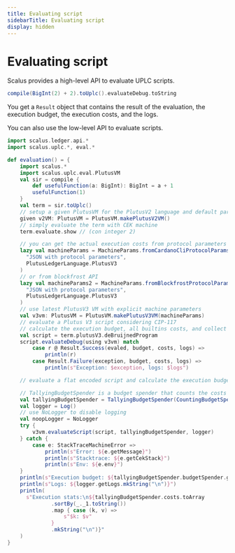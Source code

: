 ```yaml
---
title: Evaluating script
sidebarTitle: Evaluating script
display: hidden
---
```


# Evaluating script

Scalus provides a high-level API to evaluate UPLC scripts.

```scala mdoc
compile(BigInt(2) + 2).toUplc().evaluateDebug.toString
```

You get a `Result` object that contains the result of the evaluation, the execution budget, the execution costs, and the logs.



You can also use the low-level API to evaluate scripts.

```scala mdoc:compile-only
import scalus.ledger.api.*
import scalus.uplc.*, eval.*

def evaluation() = {
    import scalus.*
    import scalus.uplc.eval.PlutusVM
    val sir = compile {
        def usefulFunction(a: BigInt): BigInt = a + 1
        usefulFunction(1)
    }
    val term = sir.toUplc()
    // setup a given PlutusVM for the PlutusV2 language and default parameters
    given v2VM: PlutusVM = PlutusVM.makePlutusV2VM()
    // simply evaluate the term with CEK machine
    term.evaluate.show // (con integer 2)

    // you can get the actual execution costs from protocol parameters JSON from cardano-cli
    lazy val machineParams = MachineParams.fromCardanoCliProtocolParamsJson(
      "JSON with protocol parameters",
      PlutusLedgerLanguage.PlutusV3
    )
    // or from blockfrost API
    lazy val machineParams2 = MachineParams.fromBlockfrostProtocolParamsJson(
      "JSON with protocol parameters",
      PlutusLedgerLanguage.PlutusV3
    )
    // use latest PlutusV3 VM with explicit machine parameters
    val v3vm: PlutusVM = PlutusVM.makePlutusV3VM(machineParams)
    // evaluate a Plutus V3 script considering CIP-117
    // calculate the execution budget, all builtins costs, and collect logs
    val script = term.plutusV3.deBruijnedProgram
    script.evaluateDebug(using v3vm) match
        case r @ Result.Success(evaled, budget, costs, logs) =>
            println(r)
        case Result.Failure(exception, budget, costs, logs) =>
            println(s"Exception: $exception, logs: $logs")

    // evaluate a flat encoded script and calculate the execution budget and logs

    // TallyingBudgetSpender is a budget spender that counts the costs of each operation
    val tallyingBudgetSpender = TallyingBudgetSpender(CountingBudgetSpender())
    val logger = Log()
    // use NoLogger to disable logging
    val noopLogger = NoLogger
    try {
        v3vm.evaluateScript(script, tallyingBudgetSpender, logger)
    } catch {
        case e: StackTraceMachineError =>
            println(s"Error: ${e.getMessage}")
            println(s"Stacktrace: ${e.getCekStack}")
            println(s"Env: ${e.env}")
    }
    println(s"Execution budget: ${tallyingBudgetSpender.budgetSpender.getSpentBudget}")
    println(s"Logs: ${logger.getLogs.mkString("\n")}")
    println(
      s"Execution stats:\n${tallyingBudgetSpender.costs.toArray
              .sortBy(_._1.toString())
              .map { case (k, v) =>
                  s"$k: $v"
              }
              .mkString("\n")}"
    )
}
```

